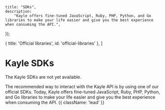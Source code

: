 
	title: "SDKs",
	description:
		"Kayle offers fine-tuned JavaScript, Ruby, PHP, Python, and Go libraries to make your life easier and give you the best experience when consuming the API.",
});

  { title: 'Official libraries', id: 'official-libraries' },
]

# Kayle SDKs

<Warn>
  The Kayle SDKs are not yet available.
</Warn>

The recommended way to interact with the Kayle API is by using one of our official SDKs. Today, Kayle offers fine-tuned JavaScript, Ruby, PHP, Python, and Go libraries to make your life easier and give you the best experience when consuming the API. {{ className: 'lead' }}

<Libraries />
